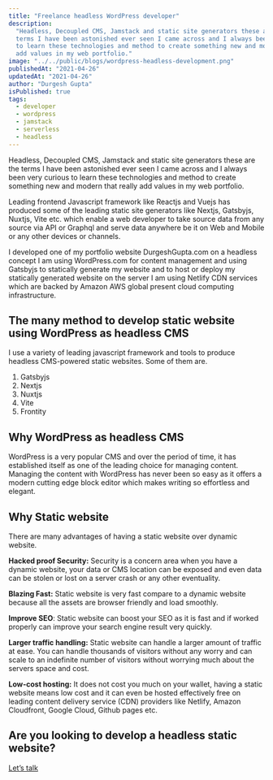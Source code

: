 ```yaml
---
title: "Freelance headless WordPress developer"
description:
  "Headless, Decoupled CMS, Jamstack and static site generators these are the
  terms I have been astonished ever seen I came across and I always been very curious
  to learn these technologies and method to create something new and modern that really
  add values in my web portfolio."
image: "../../public/blogs/wordpress-headless-development.png"
publishedAt: "2021-04-26"
updatedAt: "2021-04-26"
author: "Durgesh Gupta"
isPublished: true
tags:
  - developer
  - wordpress
  - jamstack
  - serverless
  - headless
---
```


Headless, Decoupled CMS, Jamstack and static site generators these are the terms I have been astonished ever seen I came across and I always been very curious to learn these technologies and method to create something new and modern that really add values in my web portfolio.

Leading frontend Javascript framework like Reactjs and Vuejs has produced some of the leading static site generators like Nextjs, Gatsbyjs, Nuxtjs, Vite etc. which enable a web developer to take source data from any source via API or Graphql and serve data anywhere be it on Web and Mobile or any other devices or channels.

I developed one of my portfolio website DurgeshGupta.com on a headless concept I am using WordPress.com for content management and using Gatsbyjs to statically generate my website and to host or deploy my statically generated website on the server I am using Netlify CDN services which are backed by Amazon AWS global present cloud computing infrastructure.

## The many method to develop static website using WordPress as headless CMS

I use a variety of leading javascript framework and tools to produce headless CMS-powered static websites. Some of them are.

1. Gatsbyjs
2. Nextjs
3. Nuxtjs
4. Vite
5. Frontity

## Why WordPress as headless CMS

WordPress is a very popular CMS and over the period of time, it has established itself as one of the leading choice for managing content. Managing the content with WordPress has never been so easy as it offers a modern cutting edge block editor which makes writing so effortless and elegant.

## Why Static website

There are many advantages of having a static website over dynamic website.

**Hacked proof Security:** Security is a concern area when you have a dynamic website, your data or CMS location can be exposed and even data can be stolen or lost on a server crash or any other eventuality.

**Blazing Fast:** Static website is very fast compare to a dynamic website because all the assets are browser friendly and load smoothly.

**Improve SEO**: Static website can boost your SEO as it is fast and if worked properly can improve your search engine result very quickly.

**Larger traffic handling:** Static website can handle a larger amount of traffic at ease. You can handle thousands of visitors without any worry and can scale to an indefinite number of visitors without worrying much about the servers space and cost.

**Low-cost hosting:** It does not cost you much on your wallet, having a static website means low cost and it can even be hosted effectively free on leading content delivery service (CDN) providers like Netlify, Amazon Cloudfront, Google Cloud, Github pages etc.

## Are you looking to develop a headless static website?

[Let’s talk](https://durgeshgupta.com/contact)
